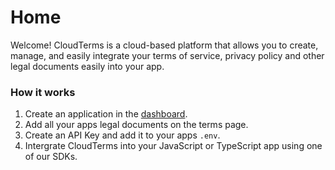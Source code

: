 # Home
 
Welcome! CloudTerms is a cloud-based platform that allows you to create, manage, and easily integrate your terms of service, privacy policy and other legal documents easily into your app.

### How it works
1. Create an application in the [dashboard](https://cloudterms.dev/dashboard).
2. Add all your apps legal documents on the terms page.
3. Create an API Key and add it to your apps `.env`.
4. Intergrate CloudTerms into your JavaScript or TypeScript app using one of our SDKs.

